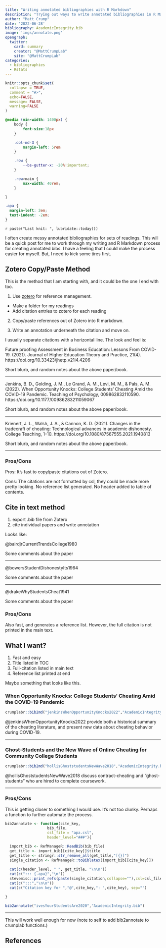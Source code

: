 ```yaml
---
title: "Writing annotated bibliographies with R Markdown"
description: "Trying out ways to write annotated bibliographies in R Markdown."
author: "Matt Crump"
date: '2022-06-28'
bibliography: AcademicIntegrity.bib
image: 'imgs/annotate.png'
opengraph:
  twitter:
    card: summary
    creator: "@MattCrumpLab"
    site: "@MattCrumpLab"
categories:
  - bibliographies
  - Rstats
---
```


```r
knitr::opts_chunk$set(
  collapse = TRUE,
  comment = "#>",
  echo=FALSE,
  message= FALSE,
  warning=FALSE
)
```

```css
@media (min-width: 1400px) {
    body {
        font-size:18px
    }

    .col-md-3 {
        margin-left: 5rem
    }

    .row {
        --bs-gutter-x: -20%!important;
    }

    .row>main {
        max-width: 40rem;
    }

}

.apa {
  margin-left: 2em;
  text-indent: -2em;
}

```

`r paste("Last knit: ", lubridate::today())`

I often create messy annotated bibliographies for sets of readings. This will be a quick post for me to work through my writing and R Markdown process for creating annotated bibs. I have a feeling that I could make the process easier for myself. But, I need to kick some tires first.

## Zotero Copy/Paste Method

This is the method that I am starting with, and it could be the one I end with too.

1.  Use [zotero](https://www.zotero.org) for reference management.

-   Make a folder for my readings
-   Add citation entries to zotero for each reading

2.  Copy/paste references out of Zotero into R markdown.

3.  Write an annotation underneath the citation and move on.

I usually separate citations with a horizontal line. The look and feel is:

Future proofing Assessment in Business Education: Lessons From COVID-19. (2021). Journal of Higher Education Theory and Practice, 21(4). https://doi.org/10.33423/jhetp.v21i4.4206

Short blurb, and random notes about the above paper/book.

------------------------------------------------------------------------

Jenkins, B. D., Golding, J. M., Le Grand, A. M., Levi, M. M., & Pals, A. M. (2022). When Opportunity Knocks: College Students' Cheating Amid the COVID-19 Pandemic. Teaching of Psychology, 009862832110590. https://doi.org/10.1177/00986283211059067

Short blurb, and random notes about the above paper/book.

------------------------------------------------------------------------

Krienert, J. L., Walsh, J. A., & Cannon, K. D. (2021). Changes in the tradecraft of cheating: Technological advances in academic dishonesty. College Teaching, 1--10. https://doi.org/10.1080/87567555.2021.1940813

Short blurb, and random notes about the above paper/book.

------------------------------------------------------------------------

### Pros/Cons

Pros: It's fast to copy/paste citations out of Zotero.

Cons: The citations are not formatted by csl, they could be made more pretty looking. No reference list generated. No header added to table of contents.

## Cite in text method

1.  export .bib file from Zotero
2.  cite individual papers and write annotation

Looks like:

@bairdjrCurrentTrendsCollege1980

Some comments about the paper

------------------------------------------------------------------------

@bowersStudentDishonestyIts1964

Some comments about the paper

------------------------------------------------------------------------

@drakeWhyStudentsCheat1941

Some comments about the paper

### Pros/Cons

Also fast, and generates a reference list. However, the full citation is not printed in the main text.

## What I want?

1.  Fast and easy
2.  Title listed in TOC
3.  Full-citation listed in main text
4.  Reference list printed at end

Maybe something that looks like this.

### When Opportunity Knocks: College Students' Cheating Amid the COVID-19 Pandemic

::: apa
```r
crumplabr::bib2md("jenkinsWhenOpportunityKnocks2022","AcademicIntegrity.bib")
```
:::

@jenkinsWhenOpportunityKnocks2022 provide both a historical summary of the cheating literature, and present new data about cheating behavior during COVID-19.

------------------------------------------------------------------------

### Ghost-Students and the New Wave of Online Cheating for Community College Students

::: apa
```r
crumplabr::bib2md("hollisGhoststudentsNewWave2018","AcademicIntegrity.bib")
```
:::

@hollisGhoststudentsNewWave2018 discuss contract-cheating and "ghost-students" who are hired to complete coursework.

------------------------------------------------------------------------

### Pros/Cons

This is getting closer to something I would use. It's not too clunky. Perhaps a function to further automate the process.

```r
bib2annotate <- function(cite_key,
                   bib_file,
                   csl_file = "apa.csl",
                   header_level="###"){

  import_bib <- RefManageR::ReadBib(bib_file)
  get_title <- import_bib[[cite_key]]$title
  get_title <- stringr::str_remove_all(get_title,"[{}]")
  single_citation <- RefManageR::toBiblatex(import_bib[[cite_key]])
  
  cat(c(header_level, " ", get_title, "\n\n"))
  cat(c("::: {.apa}","\n"))
  stevemisc::print_refs(paste(single_citation,collapse=""),csl=csl_file)
  cat(c(":::","\n\n"))
  cat(c("Citation key for ","@",cite_key,": ",cite_key), sep="")

}
```

```r
bib2annotate("ivesYourStudentsAre2020","AcademicIntegrity.bib")
```

------------------------------------------------------------------------

This will work well enough for now (note to self to add bib2annotate to crumplab functions.)

## References
